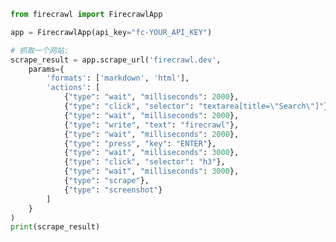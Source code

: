 ```python
from firecrawl import FirecrawlApp

app = FirecrawlApp(api_key="fc-YOUR_API_KEY")

# 抓取一个网站:
scrape_result = app.scrape_url('firecrawl.dev', 
    params={
        'formats': ['markdown', 'html'], 
        'actions': [
            {"type": "wait", "milliseconds": 2000},
            {"type": "click", "selector": "textarea[title=\"Search\"]"},
            {"type": "wait", "milliseconds": 2000},
            {"type": "write", "text": "firecrawl"},
            {"type": "wait", "milliseconds": 2000},
            {"type": "press", "key": "ENTER"},
            {"type": "wait", "milliseconds": 3000},
            {"type": "click", "selector": "h3"},
            {"type": "wait", "milliseconds": 3000},
            {"type": "scrape"},
            {"type": "screenshot"}
        ]
    }
)
print(scrape_result)
```